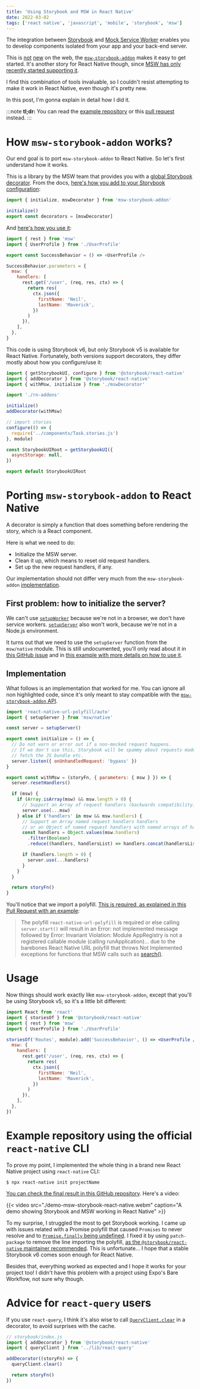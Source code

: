 ```yaml
---
title: 'Using Storybook and MSW in React Native'
date: 2022-03-02
tags: ['react native', 'javascript', 'mobile', 'storybook', 'msw']
---
```


The integration between [Storybook](storybook.js.org/) and
[Mock Service Worker](https://mswjs.io/) enables you to develop components
isolated from your app and your back-end server.

This is
[not](https://hmh.engineering/storybook-and-mock-service-worker-a-match-made-in-heaven-e762bd7951ce)
[new](https://blog.logrocket.com/using-storybook-and-mock-service-worker-for-mocked-api-responses/)
on the web, the
[`msw-storybook-addon`](https://storybook.js.org/addons/msw-storybook-addon)
makes it easy to get started. It's another story for React Native though, since
[MSW has only recently started supporting it](https://github.com/mswjs/msw/issues/203).

I find this combination of tools invaluable, so I couldn't resist attempting to
make it work in React Native, even though it's pretty new.

In this post, I'm gonna explain in detail how I did it.

:::note **tl;dr:** You can read the
[example repository](https://github.com/phelipetls/react-native-storybook-msw)
or this
[pull request](https://github.com/phelipetls/react-native-storybook-msw/pull/1)
instead. :::

# How `msw-storybook-addon` works?

Our end goal is to port `msw-storybook-addon` to React Native. So let's first
understand how it works.

This is a library by the MSW team that provides you with a
[global Storybook decorator](https://storybook.js.org/docs/react/writing-stories/decorators).
From the docs,
[here's how you add to your Storybook configuration](https://github.com/mswjs/msw-storybook-addon):

```js title="./storybook/preview.js"
import { initialize, mswDecorator } from 'msw-storybook-addon'

initialize()
export const decorators = [mswDecorator]
```

And [here's how you use it](https://github.com/mswjs/msw-storybook-addon#usage):

```js
import { rest } from 'msw'
import { UserProfile } from './UserProfile'

export const SuccessBehavior = () => <UserProfile />

SuccessBehavior.parameters = {
  msw: {
    handlers: [
      rest.get('/user', (req, res, ctx) => {
        return res(
          ctx.json({
            firstName: 'Neil',
            lastName: 'Maverick',
          })
        )
      }),
    ],
  },
}
```

This code is using Storybook v6, but only Storybook v5 is available for React
Native. Fortunately, both versions support decorators, they differ mostly about
how you configure/use it:

```js title="storybook/index.js" {2-3,7-8}
import { getStorybookUI, configure } from '@storybook/react-native'
import { addDecorator } from '@storybook/react-native'
import { withMsw, initialize } from './mswDecorator'

import './rn-addons'

initialize()
addDecorator(withMsw)

// import stories
configure(() => {
  require('../components/Task.stories.js')
}, module)

const StorybookUIRoot = getStorybookUI({
  asyncStorage: null,
})

export default StorybookUIRoot
```

# Porting `msw-storybook-addon` to React Native

A decorator is simply a function that does something before rendering the story,
which is a React component.

Here is what we need to do:

- Initialize the MSW server.
- Clean it up, which means to reset old request handlers.
- Set up the new request handlers, if any.

Our implementation should not differ very much from the `msw-storybook-addon`
[implementation](https://github.com/mswjs/msw-storybook-addon/blob/35a4b198a4b4eead9a2d0771f81460c6788e77a7/packages/msw-addon/src/mswDecorator.ts#L69-L102).

## First problem: how to initialize the server?

We can't use [`setupWorker`](https://mswjs.io/docs/api/setup-worker) because
we're not in a browser, we don't have service workers.
[`setupServer`](https://mswjs.io/docs/api/setup-server) also won't work, because
we're not in a Node.js environment.

It turns out that we need to use the `setupServer` function from the
`msw/native` module. This is still undocumented, you'll only read about it in
[this GitHub issue](https://github.com/mswjs/msw/issues/203) and in
[this example with more details on how to use it](https://github.com/mswjs/examples/pull/60).

## Implementation

What follows is an implementation that worked for me. You can ignore all non
highlighted code, since it's only meant to stay compatible with the
[`msw-storybook-addon` API](https://github.com/mswjs/msw-storybook-addon/blob/35a4b198a4b4eead9a2d0771f81460c6788e77a7/packages/msw-addon/src/mswDecorator.ts#L69-L102).

```js title="./mswDecorator.js" {1, 2-11, 14}
import 'react-native-url-polyfill/auto'
import { setupServer } from 'msw/native'

const server = setupServer()

export const initialize = () => {
  // Do not warn or error out if a non-mocked request happens.
  // If we don't use this, Storybook will be spammy about requests made to
  // fetch the JS bundle etc.
  server.listen({ onUnhandledRequest: 'bypass' })
}

export const withMsw = (storyFn, { parameters: { msw } }) => {
  server.resetHandlers()

  if (msw) {
    if (Array.isArray(msw) && msw.length > 0) {
      // Support an Array of request handlers (backwards compatibility).
      server.use(...msw)
    } else if ('handlers' in msw && msw.handlers) {
      // Support an Array named request handlers handlers
      // or an Object of named request handlers with named arrays of handlers
      const handlers = Object.values(msw.handlers)
        .filter(Boolean)
        .reduce((handlers, handlersList) => handlers.concat(handlersList), [])

      if (handlers.length > 0) {
        server.use(...handlers)
      }
    }
  }

  return storyFn()
}
```

You'll notice that we import a polyfill.
[This is required, as explained in this Pull Request with an example](https://github.com/mswjs/examples/pull/60/files):

> The polyfill `react-native-url-polyfill` is required or else calling
> `server.start()` will result in an Error: not implemented message followed by
> Error: Invariant Violation: Module AppRegistry is not a registered callable
> module (calling runApplication)... due to the barebones React Native URL
> polyfill that throws Not Implemented exceptions for functions that MSW calls
> such as
> [search()](https://github.com/facebook/react-native/blob/cd347a7e0ed29ae1049e041fcb34588e1aac76f9/Libraries/Blob/URL.js#L194).

# Usage

Now things should work exactly like `msw-storybook-addon`, except that you'll be
using Storybook v5, so it's a little bit different:

```jsx
import React from 'react'
import { storiesOf } from '@storybook/react-native'
import { rest } from 'msw'
import { UserProfile } from './UserProfile'

storiesOf('Routes', module).add('SuccessBehavior', () => <UserProfile />, {
  msw: {
    handlers: [
      rest.get('/user', (req, res, ctx) => {
        return res(
          ctx.json({
            firstName: 'Neil',
            lastName: 'Maverick',
          })
        )
      }),
    ],
  },
})
```

# Example repository using the official `react-native` CLI

To prove my point, I implemented the whole thing in a brand new React Native
project using `react-native` CLI:

```shell
$ npx react-native init projectName
```

[You can check the final result in this GitHub repository](https://github.com/phelipetls/react-native-storybook-msw).
Here's a video:

\{\{< video src="./demo-msw-storybook-react-native.webm" caption="A demo showing
Storybook and MSW working in React Native" >}}

To my surprise, I struggled the most to get Storybook working. I came up with
issues related with a Promise polyfill that caused `Promises` to never resolve
and to
[`Promise.finally` being undefined](https://github.com/storybookjs/react-native/issues/20).
I fixed it by using `patch-package` to remove the line importing the polyfill,
[as the `@storybook/react-native` maintainer recommended](https://github.com/storybookjs/react-native/issues/20#issuecomment-1046101914).
This is unfortunate... I hope that a stable Storybook v6 comes soon enough for
React Native.

Besides that, everything worked as expected and I hope it works for your project
too! I didn't have this problem with a project using Expo's Bare Workflow, not
sure why though.

# Advice for `react-query` users

If you use `react-query`, I think it's also wise to call
[`QueryClient.clear`](https://react-query.tanstack.com/reference/QueryClient#queryclientclear)
in a decorator, to avoid surprises with the cache.

```javascript
// storybook/index.js
import { addDecorator } from '@storybook/react-native'
import { queryClient } from '../lib/react-query'

addDecorator((storyFn) => {
  queryClient.clear()

  return storyFn()
})
```
